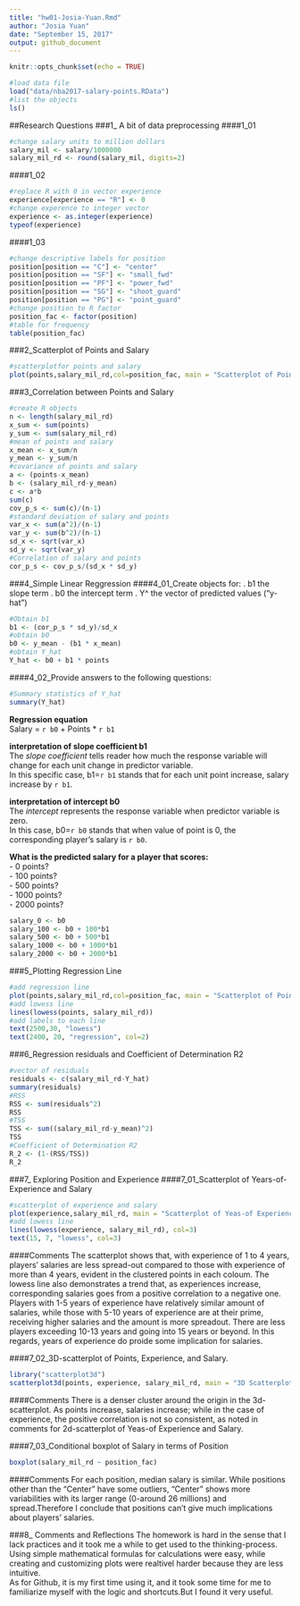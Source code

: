 ```yaml
---
title: "hw01-Josia-Yuan.Rmd"
author: "Josia Yuan"
date: "September 15, 2017"
output: github_document
---
```


```r
knitr::opts_chunk$set(echo = TRUE)
```

```r
#load data file
load("data/nba2017-salary-points.RData")
#list the objects
ls()
```
##Research Questions
###1_ A bit of data preprocessing
####1_01
```r
#change salary units to million dollars
salary_mil <- salary/1000000
salary_mil_rd <- round(salary_mil, digits=2)
```

####1_02
```r
#replace R with 0 in vector experience
experience[experience == "R"] <- 0
#change experence to integer vector
experience <- as.integer(experience)
typeof(experience)
```

####1_03
```r
#change descriptive labels for position
position[position == "C"] <- "center"
position[position == "SF"] <- "small_fwd"
position[position == "PF"] <- "power_fwd"
position[position == "SG"] <- "shoot_guard"
position[position == "PG"] <- "point_guard"
#change position to R factor
position_fac <- factor(position)
#table for frequency
table(position_fac)
```

###2_Scatterplot of Points and Salary
```r
#scatterplotfor points and salary
plot(points,salary_mil_rd,col=position_fac, main = "Scatterplot of Points and Salary")
```

###3_Correlation between Points and Salary
```r
#create R objects
n <- length(salary_mil_rd)
x_sum <- sum(points)
y_sum <- sum(salary_mil_rd)
#mean of points and salary
x_mean <- x_sum/n
y_mean <- y_sum/n
#covariance of points and salary
a <- (points-x_mean)
b <- (salary_mil_rd-y_mean)
c <- a*b
sum(c)
cov_p_s <- sum(c)/(n-1)
#standard deviation of salary and points
var_x <- sum(a^2)/(n-1)
var_y <- sum(b^2)/(n-1)
sd_x <- sqrt(var_x)
sd_y <- sqrt(var_y)
#Correlation of salary and points
cor_p_s <- cov_p_s/(sd_x * sd_y)
```

###4_Simple Linear Reggression
####4_01_Create objects for:
. b1 the slope term
. b0 the intercept term
. Y^ the vector of predicted values ("y-hat")
```r
#Obtain b1
b1 <- (cor_p_s * sd_y)/sd_x
#obtain b0
b0 <- y_mean - (b1 * x_mean)
#obtain Y_hat
Y_hat <- b0 + b1 * points
```

####4_02_Provide answers to the following questions:

```r
#Summary statistics of Y_hat
summary(Y_hat)
```

**Regression equation**\
Salary = `r b0` + Points * `r b1` 


**interpretation of slope coefficient b1**\
The _slope coefficient_ tells reader how much the response variable will change for each unit change in predictor variable.\
In this specific case, b1=`r b1` stands that for each unit point increase, salary increase by `r b1`.

**interpretation of intercept b0**\
The _intercept_ represents the response variable when predictor variable is zero.\
In this case, b0=`r b0` stands that when value of point is 0, the corresponding player's salary is `r b0`.

**What is the predicted salary for a player that scores:**\
- 0 points?\
- 100 points?\
- 500 points?\
- 1000 points?\
- 2000 points?\
```r
salary_0 <- b0
salary_100 <- b0 + 100*b1
salary_500 <- b0 + 500*b1
salary_1000 <- b0 + 1000*b1
salary_2000 <- b0 + 2000*b1
```

###5_Plotting Regression Line

```r
#add regression line
plot(points,salary_mil_rd,col=position_fac, main = "Scatterplot of Points and Salary", abline(a = b0, b = b1, col=2))
#add lowess line
lines(lowess(points, salary_mil_rd))
#add labels to each line
text(2500,30, "lowess")
text(2400, 20, "regression", col=2)
```


###6_Regression residuals and Coefficient of Determination R2
```r
#vector of residuals
residuals <- c(salary_mil_rd-Y_hat)
summary(residuals)
#RSS
RSS <- sum(residuals^2)
RSS
#TSS
TSS <- sum((salary_mil_rd-y_mean)^2)
TSS
#Coefficient of Determination R2
R_2 <- (1-(RSS/TSS))
R_2
```

###7_ Exploring Position and Experience
####7_01_Scatterplot of Years-of-Experience and Salary
```r
#scatterplot of experience and salary
plot(experience,salary_mil_rd, main = "Scatterplot of Yeas-of Experience and Salary")
#add lowess line
lines(lowess(experience, salary_mil_rd), col=3)
text(15, 7, "lowess", col=3)
```

####Comments
  The scatterplot shows that, with experience of 1 to 4 years, players' salaries are less spread-out compared to those with experience of more than 4 years, evident in the clustered points in each coloum. The lowess line also demonstrates a trend that, as experiences increase, corresponding salaries goes from a positive correlation to a negative one. \
  Players with 1-5 years of experience have relatively similar amount of salaries, while those with 5-10 years of experience\ are at their prime, receiving higher salaries and the amount is more spreadout. There are less players exceeding 10-13 years\ and going into 15 years or beyond. In this regards, years of experience do proide some implication for salaries.\


####7_02_3D-scatterplot of Points, Experience, and Salary.
```r
library("scatterplot3d")
scatterplot3d(points, experience, salary_mil_rd, main = "3D Scatterplot")
```

####Comments
  There is a denser cluster around the origin in the 3d-scatterplot. As points increase, salaries increase; while in the case\ of experience, the positive correlation is not so consistent, as noted in comments for 2d-scatterplot of Yeas-of Experience and Salary.\


####7_03_Conditional boxplot of Salary in terms of Position
```r
boxplot(salary_mil_rd ~ position_fac)
```

####Comments
  For each position, median salary is similar. While positions other than the "Center" have some outliers, "Center" shows more variabilities with its larger range (0-around 26 millions) and spread.Therefore I conclude that positions can't give much\ implications about players' salaries.\


###8_ Comments and Reflections
  The homework is hard in the sense that I lack practices and it took me a while to get used to the thinking-process. Using simple mathematical formulas for calculations were easy, while creating and customizing plots were realtivel harder because they are less intuitive.\
  As for Github, it is my first time using it, and it took some time for me to familiarize myself with the logic and shortcuts.But I found it very useful.  